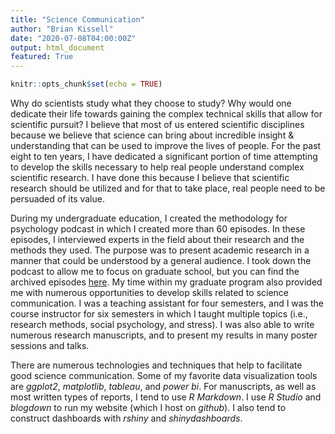 ```yaml
---
title: "Science Communication"
author: "Brian Kissell"
date: "2020-07-08T04:00:00Z"
output: html_document
featured: True
---
```


```r
knitr::opts_chunk$set(echo = TRUE)
```

Why do scientists study what they choose to study? Why would one dedicate their life towards gaining the complex technical skills that allow for scientific pursuit? I believe that most of us entered scientific disciplines because we believe that science can bring about incredible insight & understanding that can be used to improve the lives of people. For the past eight to ten years, I have dedicated a significant portion of time attempting to develop the skills necessary to help real people understand complex scientific research. I have done this because I believe that scientific research should be utilized and for that to take place, real people need to be persuaded of its value.

During my undergraduate education, I created the methodology for psychology podcast in which I created more than 60 episodes. In these episodes, I interviewed experts in the field about their research and the methods they used. The purpose was to present academic research in a manner that could be understood by a general audience. I took down the podcast to allow me to focus on graduate school, but you can find the archived episodes [here](https://methodologyforpsychology.wordpress.com/). My time within my graduate program also provided me with numerous opportunities to develop skills related to science communication. I was a teaching assistant for four semesters, and I was the course instructor for six semesters in which I taught multiple topics (i.e., research methods, social psychology, and stress). I was also able to write numerous research manuscripts, and to present my results in many poster sessions and talks.

There are numerous technologies and techniques that help to facilitate good science communication. Some of my favorite data visualization tools are *ggplot2*, *matplotlib*, *tableau*, and *power bi*. For manuscripts, as well as most written types of reports, I tend to use *R Markdown*. I use *R Studio* and *blogdown* to run my website (which I host on *github*). I also tend to construct dashboards with *rshiny* and *shinydashboards*.
